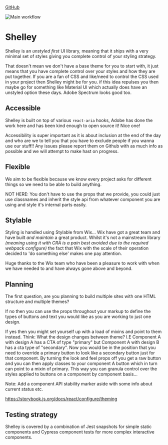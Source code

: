 
<Meta title="Introduction" />

[GitHub](https://github.com/action-is-hope/shelley)

![Main workflow](https://github.com/action-is-hope/shelley/actions/workflows/main.yml/badge.svg)

# Shelley

Shelley is an _unstyled first_ UI library, meaning that it ships with a very minimal set of styles giving you complete control of your styling strategy.

That doesn't mean we don't have a base theme for you to start with, it just means that you have complete control over your styles and how they are put together. If you are a fan of CSS and like/need to control the CSS used in your project then Shelley might be for you. if this idea repulses you then maybe go for something like Material UI which actually does have an unstyled option these days. Adobe Spectrum looks good too.

## Accessible

Shelley is built on top of various `react-aria` hooks, Adobe has done the work here and has been kind enough to open source it! Nice one!

Accessibility is super important as it is about inclusion at the end of the day and who are we to tell you that you have to exclude people if you wanna use our stuff!! Any issues please report them on Github with as much info as possible and we will attempt to make hast on progress.

## Flexible

We aim to be flexible because we know every project asks for different things so we need to be able to build anything.

NOT HERE: You don't have to use the props that we provide, you could just use classnames and inherit the style api from whatever component you are using and style it's internal parts easily.

## Stylable

Styling is handled using Stylable from Wix... Wix have got a great team and have built _and maintain_ a great product. Whilst it's not a mainstream library _(meaning using it with CRA is a pain best avoided due to the required webpack configure)_ the fact that Wix with the scale of their operation decided to 'do something else' makes one pay attention.

Huge thanks to the Wix team who have been a pleasure to work with when we have needed to and have always gone above and beyond.

## Planning

The first question, are you planning to build multiple sites with one HTML structure and multiple themes?

If no then you can use the props throughout your markup to define the types of buttons and text you would like as you are working to just one design.

If yes then you might set yourself up with a load of mixins and point to them instead. Think: What the design changes between theme? I.E Component A with design A has a CTA of type "primary" but Component A with design B has a cta type of "secondary". Now you would be in the position that you need to override a primary button to look like a secondary button just for that component. By turning the look and feel props off you get a raw button and you can then apply classes to your component A button which in turn can point to a mixin of primary. This way you can granula control over the styles applied to buttons on a component by component basis...

Note: Add a component API stability marker aside with some info about current status etc.

https://storybook.js.org/docs/react/configure/theming

## Testing strategy

Shelley is covered by a combination of Jest snapshots for simple static components and Cypress component tests for more complex interactive components.
